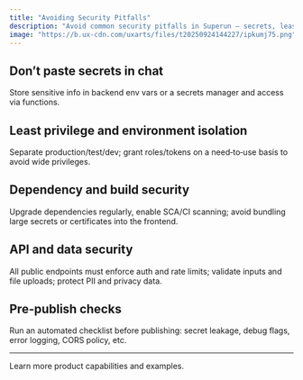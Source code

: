 ```yaml
---
title: "Avoiding Security Pitfalls"
description: "Avoid common security pitfalls in Superun — secrets, least privilege, API protection, and pre‑publish checks."
image: "https://b.ux-cdn.com/uxarts/files/t20250924144227/ipkumj75.png"
---
```



## Don’t paste secrets in chat
Store sensitive info in backend env vars or a secrets manager and access via functions.

## Least privilege and environment isolation
Separate production/test/dev; grant roles/tokens on a need‑to‑use basis to avoid wide privileges.

## Dependency and build security
Upgrade dependencies regularly, enable SCA/CI scanning; avoid bundling large secrets or certificates into the frontend.

## API and data security
All public endpoints must enforce auth and rate limits; validate inputs and file uploads; protect PII and privacy data.

## Pre‑publish checks
Run an automated checklist before publishing: secret leakage, debug flags, error logging, CORS policy, etc.

---

<Card title="Superun Website" icon="globe" href="https://superun.ai/web" horizontal>
  Learn more product capabilities and examples.
</Card>


